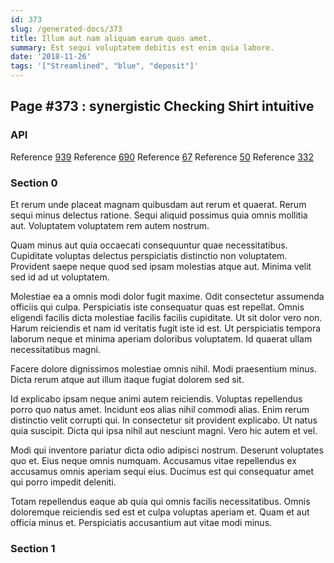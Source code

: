 ```yaml
---
id: 373
slug: /generated-docs/373
title: Illum aut nam aliquam earum quos amet.
summary: Est sequi voluptatem debitis est enim quia labore.
date: '2018-11-26'
tags: '["Streamlined", "blue", "deposit"]'
---
```

## Page #373 : synergistic Checking Shirt intuitive

### API



Reference [939](/generated-docs/939)
Reference [690](/generated-docs/690)
Reference [67](/generated-docs/67)
Reference [50](/generated-docs/50)
Reference [332](/generated-docs/332)


### Section 0
Et rerum unde placeat magnam quibusdam aut rerum et quaerat. Rerum sequi minus delectus ratione. Sequi aliquid possimus quia omnis mollitia aut. Voluptatem voluptatem rem autem nostrum.
 Quam minus aut quia occaecati consequuntur quae necessitatibus. Cupiditate voluptas delectus perspiciatis distinctio non voluptatem. Provident saepe neque quod sed ipsam molestias atque aut. Minima velit sed id ad ut voluptatem.
 Molestiae ea a omnis modi dolor fugit maxime. Odit consectetur assumenda officiis qui culpa. Perspiciatis iste consequatur quas est repellat.
Omnis eligendi facilis dicta molestiae facilis facilis cupiditate. Ut sit dolor vero non. Harum reiciendis et nam id veritatis fugit iste id est. Ut perspiciatis tempora laborum neque et minima aperiam doloribus voluptatem. Id quaerat ullam necessitatibus magni.
 Facere dolore dignissimos molestiae omnis nihil. Modi praesentium minus. Dicta rerum atque aut illum itaque fugiat dolorem sed sit.
 Id explicabo ipsam neque animi autem reiciendis. Voluptas repellendus porro quo natus amet. Incidunt eos alias nihil commodi alias. Enim rerum distinctio velit corrupti qui.
In consectetur sit provident explicabo. Ut natus quia suscipit. Dicta qui ipsa nihil aut nesciunt magni. Vero hic autem et vel.
 Modi qui inventore pariatur dicta odio adipisci nostrum. Deserunt voluptates quo et. Eius neque omnis numquam. Accusamus vitae repellendus ex accusamus omnis aperiam sequi eius. Ducimus est qui consequatur amet qui porro impedit deleniti.
 Totam repellendus eaque ab quia qui omnis facilis necessitatibus. Omnis doloremque reiciendis sed est et culpa voluptas aperiam et. Quam et aut officia minus et. Perspiciatis accusantium aut vitae modi minus.
### Section 1

